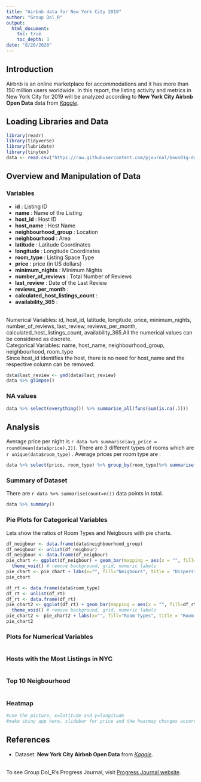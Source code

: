 ```yaml
---
title: "Airbnb data for New York City 2019"
author: "Group Dol_R"
output: 
  html_document:
    toc: true
    toc_depth: 3
date: "8/20/2020"
---
```


## Introduction
Airbnb is an online marketplace for accommodations and it has more than 150 million users worldwide. In this report, the listing activity and metrics in New York City for 2019 will be analyzed according to **New York City Airbnb Open Data** data from  [*Kaggle*](https://www.kaggle.com/dgomonov/new-york-city-airbnb-open-data). 

## Loading Libraries and Data
```r

library(readr)
library(tidyverse)
library(lubridate)
library(tinytex)
data <- read.csv("https://raw.githubusercontent.com/pjournal/boun01g-dol-r/gh-pages/NYC_assignment/AB_NYC_2019.csv", header = TRUE, check.names=TRUE)
```

## Overview and Manipulation of Data

### Variables
* __id__ : Listing ID
* __name__ : Name of the Listing
* __host_id__ : Host ID
* __host_name__ : Host Name
* __neighbourhood_group__ : Location
* __neighbourhood__ : Area
* __latitude__ : Latitude Coordinates
* __longitude__ : Longitude Coordinates
* __room_type__ : Listing Space Type
* __price__ : price (in US dollars)
* __minimum_nights__ : Minimum Nights
* __number_of_reviews__ : Total Number of Reviews
* __last_review__ : Date of the Last Review
* __reviews_per_month__ : 
* __calculated_host_listings_count__ : 
* __availability_365__ : 

<br> Numerical Variables: id, host_id, latitude, longitude, price, minimum_nights, number_of_reviews, last_review, reviews_per_month, calculated_host_listings_count, availability_365.All the numerical values can be considered as discrete.
<br> Categorical Variables: name, host_name, neighbourhood_group, neighbourhood, room_type 
<br> Since host_id identifies the host, there is no need for host_name and the respective column can be removed.  
```r
data$last_review <- ymd(data$last_review)
data %>% glimpse()
```

### NA values
```r
data %>% select(everything()) %>% summarise_all(funs(sum(is.na(.))))
```

## Analysis
Average price per night is `r data %>% summarise(avg_price = round(mean(data$price),2))`.
There are 3 different types of rooms which are `r unique(data$room_type)` . 
Average prices per room type  are : 
```r
data %>% select(price, room_type) %>% group_by(room_type)%>% summarise(mean(price))
``` 

### Summary of Dataset
There are `r data %>% summarise(count=n())` data points in total.

```r
data %>% summary()
```

### Pie Plots for Categorical Variables
Lets show the ratios of Room Types and Neigbours with pie charts.
```r
df_neigbour <- data.frame(data$neighbourhood_group)
df_neigbour <- unlist(df_neigbour)
df_neigbour <- data.frame(df_neigbour)
pie_chart <- ggplot(df_neigbour) + geom_bar(mapping = aes(x = "", fill=df_neigbour ), width = 1) + coord_polar("y") + 
  theme_void() # remove background, grid, numeric labels
pie_chart <- pie_chart + labs(x="", fill="Neigbours", title = "Dispersion of Neigbour Groups")
pie_chart
```

```r
df_rt <- data.frame(data$room_type)
df_rt <- unlist(df_rt)
df_rt <- data.frame(df_rt)
pie_chart2 <- ggplot(df_rt) + geom_bar(mapping = aes(x = "", fill=df_rt ), width = 1) + coord_polar("y") + 
  theme_void() # remove background, grid, numeric labels
pie_chart2 <- pie_chart2 + labs(x="", fill="Room Types", title = "Room Types Ratio")
pie_chart2
```

### Plots for Numerical Variables
```r

```

### Hosts with the Most Listings in NYC
```r

```

### Top 10 Neigbourhood
```r

```

### Heatmap
```r
#use the picture, x=latitude and y=longitude
#make shiny app here, slidebar for price and the heatmap changes according to neigbourhood_group or room_type

```

## References
- Dataset: **New York City Airbnb Open Data** from  [*Kaggle*](https://www.kaggle.com/dgomonov/new-york-city-airbnb-open-data). 



<br>To see Group Dol_R's Progress Journal, visit [Progress Journal website](https://pjournal.github.io/boun01g-dol-r/).




